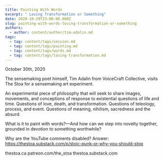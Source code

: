 ```yaml
---
title: Painting With Words
excerpt: " Loving Transformation or Something"
date: 2020-10-29T23:00:00.000Z
slug: painting-with-words-loving-transformation-or-something
authors:
  - author: content/author/tim-adalin.md
tags:
  - tag: content/tags/session.md
  - tag: content/tags/painting.md
  - tag: content/tags/words.md
  - tag: content/tags/loving-transformation.md
---
```


October 30th, 2020

The sensemaking poet himself, Tim Adalin from VoiceCraft Collective, visits The Stoa for a sensemaking art experiment.

An experimental piece of philosophy that will seek to share images, movements, and conceptions of response to existential questions of life and time. Questions of love, death, and transformation. Questions of teleology, process, and event. Questions of meaning, nihilism, sacredness and the absurd.

What is it to paint with words?—And how can we step into novelty together, grounded in devotion to something worthwhile?

Why are the YouTube comments disabled? Answer: https://thestoa.substack.com/p/stoic-punk-or-why-you-should-stop

thestoa.ca
patreon.com/the_stoa
thestoa.substack.com
